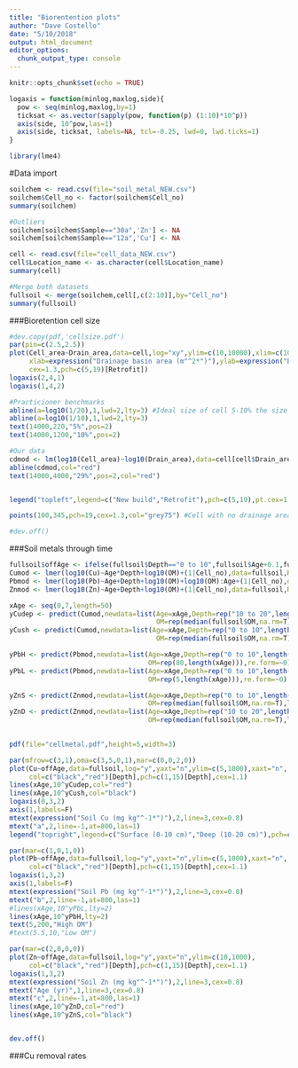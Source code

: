 ```yaml
---
title: "Biorentention plots"
author: "Dave Costello"
date: "5/10/2018"
output: html_document
editor_options: 
  chunk_output_type: console
---
```


```r
knitr::opts_chunk$set(echo = TRUE)

logaxis = function(minlog,maxlog,side){
  pow <- seq(minlog,maxlog,by=1)
  ticksat <- as.vector(sapply(pow, function(p) (1:10)*10^p))
  axis(side, 10^pow,las=1)
  axis(side, ticksat, labels=NA, tcl=-0.25, lwd=0, lwd.ticks=1)
}

library(lme4)
```



#Data import
```r
soilchem <- read.csv(file="soil_metal_NEW.csv")
soilchem$Cell_no <- factor(soilchem$Cell_no)
summary(soilchem)

#Outliers
soilchem[soilchem$Sample=="30a",'Zn'] <- NA
soilchem[soilchem$Sample=="12a",'Cu'] <- NA

cell <- read.csv(file="cell_data_NEW.csv")
cell$Location_name <- as.character(cell$Location_name)
summary(cell)

#Merge both datasets
fullsoil <- merge(soilchem,cell[,c(2:10)],by="Cell_no")
summary(fullsoil)

```


###Bioretention cell size
```r
#dev.copy(pdf,'cellsize.pdf')
par(pin=c(2.5,2.5))
plot(Cell_area~Drain_area,data=cell,log="xy",ylim=c(10,10000),xlim=c(100,10000),xaxt="n",yaxt="n",
     xlab=expression("Drainage basin area (m"^2*")"),ylab=expression("Bioretention cell area (m"^2*")"),
     cex=1.3,pch=c(5,19)[Retrofit])
logaxis(2,4,1)
logaxis(1,4,2)

#Practicioner benchmarks
abline(a=log10(1/20),1,lwd=2,lty=3) #Ideal size of cell 5-10% the size of drain area
abline(a=log10(1/10),1,lwd=2,lty=3) 
text(14000,220,"5%",pos=2)
text(14000,1200,"10%",pos=2)

#Our data
cdmod <- lm(log10(Cell_area)~log10(Drain_area),data=cell[cell$Drain_area!=0,])
abline(cdmod,col="red")
text(14000,4000,"29%",pos=2,col="red")


legend("topleft",legend=c("New build","Retrofit"),pch=c(5,19),pt.cex=1.3,cex=0.8)

points(100,345,pch=19,cex=1.3,col="grey75") #Cell with no drainage area

#dev.off()
```

###Soil metals through time
```r
fullsoil$offAge <- ifelse(fullsoil$Depth=="0 to 10",fullsoil$Age+0.1,fullsoil$Age-0.1)
Cumod <- lmer(log10(Cu)~Age*Depth+log10(OM)+(1|Cell_no),data=fullsoil,REML=F)
Pbmod <- lmer(log10(Pb)~Age+Depth+log10(OM)+log10(OM):Age+(1|Cell_no),data=fullsoil,REML=F)
Znmod <- lmer(log10(Zn)~Age+Depth+log10(OM)+(1|Cell_no),data=fullsoil,REML=F)

xAge <- seq(0,7,length=50)
yCudep <- predict(Cumod,newdata=list(Age=xAge,Depth=rep("10 to 20",length(xAge)),
                                     OM=rep(median(fullsoil$OM,na.rm=T),length(xAge))),re.form=~0)
yCush <- predict(Cumod,newdata=list(Age=xAge,Depth=rep("0 to 10",length(xAge)),
                                     OM=rep(median(fullsoil$OM,na.rm=T),length(xAge))),re.form=~0)

yPbH <- predict(Pbmod,newdata=list(Age=xAge,Depth=rep("0 to 10",length(xAge)),
                                   OM=rep(80,length(xAge))),re.form=~0)
yPbL <- predict(Pbmod,newdata=list(Age=xAge,Depth=rep("0 to 10",length(xAge)),
                                   OM=rep(5,length(xAge))),re.form=~0)

yZnS <- predict(Znmod,newdata=list(Age=xAge,Depth=rep("0 to 10",length(xAge)),
                                   OM=rep(median(fullsoil$OM,na.rm=T),length(xAge))),re.form=~0)
yZnD <- predict(Znmod,newdata=list(Age=xAge,Depth=rep("10 to 20",length(xAge)),
                                   OM=rep(median(fullsoil$OM,na.rm=T),length(xAge))),re.form=~0)

  
pdf(file="cellmetal.pdf",height=5,width=3)

par(mfrow=c(3,1),oma=c(3,5,0,1),mar=c(0,0,2,0))
plot(Cu~offAge,data=fullsoil,log="y",yaxt="n",ylim=c(5,1000),xaxt="n",
     col=c("black","red")[Depth],pch=c(1,15)[Depth],cex=1.1)
lines(xAge,10^yCudep,col="red")
lines(xAge,10^yCush,col="black")
logaxis(0,3,2)
axis(1,labels=F)
mtext(expression("Soil Cu (mg kg"^-1*")"),2,line=3,cex=0.8)
mtext("a",2,line=-1,at=800,las=1)
legend("topright",legend=c("Surface (0-10 cm)","Deep (10-20 cm)"),pch=c(1,15),col=c("black","red"),cex=0.8,lty=1)

par(mar=c(1,0,1,0))
plot(Pb~offAge,data=fullsoil,log="y",yaxt="n",ylim=c(5,1000),xaxt="n",
     col=c("black","red")[Depth],pch=c(1,15)[Depth],cex=1.1)
logaxis(1,3,2)
axis(1,labels=F)
mtext(expression("Soil Pb (mg kg"^-1*")"),2,line=3,cex=0.8)
mtext("b",2,line=-1,at=800,las=1)
#lines(xAge,10^yPbL,lty=2)
lines(xAge,10^yPbH,lty=2)
text(5,200,"High OM")
#text(5.5,10,"Low OM")

par(mar=c(2,0,0,0))
plot(Zn~offAge,data=fullsoil,log="y",yaxt="n",ylim=c(10,1000),
     col=c("black","red")[Depth],pch=c(1,15)[Depth],cex=1.1)
logaxis(1,3,2)
mtext(expression("Soil Zn (mg kg"^-1*")"),2,line=3,cex=0.8)
mtext("Age (yr)",1,line=3,cex=0.8)
mtext("c",2,line=-1,at=800,las=1)
lines(xAge,10^yZnD,col="red")
lines(xAge,10^yZnS,col="black")


dev.off()
```

###Cu removal rates
```r

```

